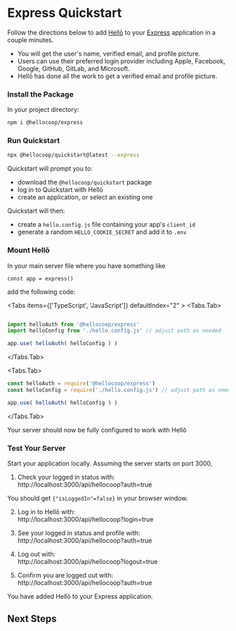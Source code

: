 
# Express Quickstart

Follow the directions below to add [Hellō](https://www.hello.coop) to your [Express](https://expressjs.com/) application in a couple minutes. 

- You will get the user's name, verified email, and profile picture.
- Users can use their preferred login provider including Apple, Facebook, Google, GitHub, GitLab, and Microsoft.
- Hellō has done all the work to get a verified email and profile picture. 

<Steps>


### Install the Package 

In your project directory:

```sh npm2yarn
npm i @hellocoop/express
```

### Run Quickstart

```sh
npx @hellocoop/quickstart@latest --express
 ```
Quickstart will prompt you to:
- download the `@hellocoop/quickstart` package
- log in to Quickstart with Hellō
- create an application, or select an existing one

Quickstart will then:
- create a `hello.config.js` file containing your app's `client_id`
- generate a random `HELLO_COOKIE_SECRET` and add it to `.env`

### Mount Hellō

In your main server file where you have something like 

`const app = express()`

add the following code:

<Tabs items={['TypeScript', 'JavaScript']} defaultIndex="2" >
  <Tabs.Tab>
```typescript

import helloAuth from '@hellocoop/express'
import helloConfig from './hello.config.js' // adjust path as needed

app.use( helloAuth( helloConfig ) )
```
  </Tabs.Tab>

  <Tabs.Tab>
```javascript
const helloAuth = require('@hellocoop/express')
const helloConfig = require('./hello.config.js') // adjust path as needed

app.use( helloAuth( helloConfig ) )
```
  </Tabs.Tab>
</Tabs>


Your server should now be fully configured to work with Hellõ

### Test Your Server

Start your application locally. Assuming the server starts on port 3000, 

1. Check your logged in status with:<br/>http://localhost:3000/api/hellocoop?auth=true

You should get `{"isLoggedIn"=false}` in your browser window.

2. Log in to Hellō with:<br/>http://localhost:3000/api/hellocoop?login=true

3. See your logged in status and profile with:<br/>http://localhost:3000/api/hellocoop?auth=true

4. Log out with:<br/>http://localhost:3000/api/hellocoop?logout=true

5. Confirm you are logged out with:<br/>http://localhost:3000/api/hellocoop?auth=true

</Steps>

You have added Hellō to your Express application.

## Next Steps

